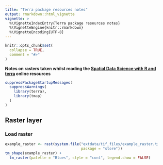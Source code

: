 ```yaml
---
title: "Terra package resources notes"
output: rmarkdown::html_vignette
vignette: >
  %\VignetteIndexEntry{Terra package resources notes}
  %\VignetteEngine{knitr::rmarkdown}
  %\VignetteEncoding{UTF-8}
---
```


```r
knitr::opts_chunk$set(
  collapse = TRUE,
  comment = "#>"
)
```

**Notes on rasters taken whilst reading the [Spatial Data Science with R and terra](<https://rspatial.org/index.html>) online resources**

```r
suppressPackageStartupMessages(
  suppressWarnings(
    library(terra),
    library(tmap)
  )
)
```

## Raster layer

### Load raster

```r
example_raster <- rast(system.file("extdata/tif_files/example_raster.tif", 
                                   package = "store"))
tm_shape(example_raster) +
  tm_raster(palette = "Blues", style = "cont", legend.show = FALSE)
```
